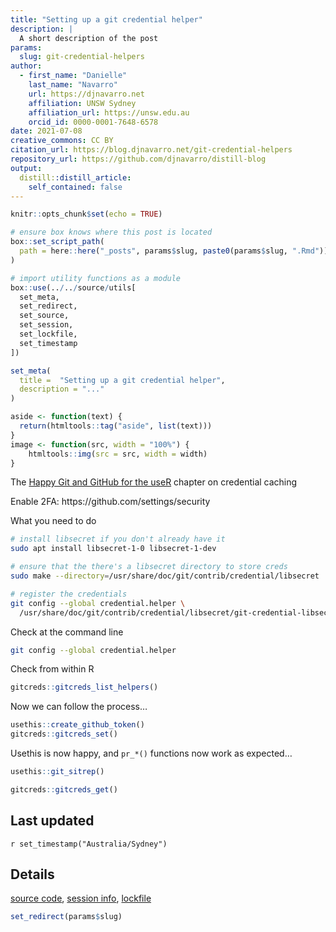 ```yaml
---
title: "Setting up a git credential helper"
description: |
  A short description of the post
params:
  slug: git-credential-helpers
author:
  - first_name: "Danielle"
    last_name: "Navarro"
    url: https://djnavarro.net
    affiliation: UNSW Sydney
    affiliation_url: https://unsw.edu.au
    orcid_id: 0000-0001-7648-6578
date: 2021-07-08
creative_commons: CC BY
citation_url: https://blog.djnavarro.net/git-credential-helpers
repository_url: https://github.com/djnavarro/distill-blog
output:
  distill::distill_article:
    self_contained: false
---
```



<!--------------- my typical setup ----------------->

```r
knitr::opts_chunk$set(echo = TRUE)
```

```r
# ensure box knows where this post is located
box::set_script_path(
  path = here::here("_posts", params$slug, paste0(params$slug, ".Rmd"))
)

# import utility functions as a module
box::use(../../source/utils[
  set_meta, 
  set_redirect, 
  set_source, 
  set_session,
  set_lockfile,
  set_timestamp
])
```

```r
set_meta(
  title =  "Setting up a git credential helper", 
  description = "..."
)
```

```r
aside <- function(text) {
  return(htmltools::tag("aside", list(text)))
}
image <- function(src, width = "100%") {
    htmltools::img(src = src, width = width)
}
```


<!--------------- post begins here ----------------->

The [Happy Git and GitHub for the useR](https://happygitwithr.com/credential-caching.html) chapter on credential caching

Enable 2FA: https://github.com/settings/security


What you need to do

```bash
# install libsecret if you don't already have it
sudo apt install libsecret-1-0 libsecret-1-dev

# ensure that the there's a libsecret directory to store creds
sudo make --directory=/usr/share/doc/git/contrib/credential/libsecret

# register the credentials
git config --global credential.helper \
  /usr/share/doc/git/contrib/credential/libsecret/git-credential-libsecret
```


Check at the command line

```bash
git config --global credential.helper  
```

Check from within R

```r
gitcreds::gitcreds_list_helpers()
```

Now we can follow the process...

```r
usethis::create_github_token()
gitcreds::gitcreds_set()
```

Usethis is now happy, and `pr_*()` functions now work as expected...

```r
usethis::git_sitrep()
```

```r
gitcreds::gitcreds_get()
```

<!--------------- appendices go here ----------------->

## Last updated {.appendix}

`r set_timestamp("Australia/Sydney")`

## Details {.appendix}

[source code](`r set_source(params$slug)`), [session info](`r set_session(params$slug)`), [lockfile](`r set_lockfile(params$slug)`)


<!--------------- miscellanea ----------------->

```r
set_redirect(params$slug)
```


